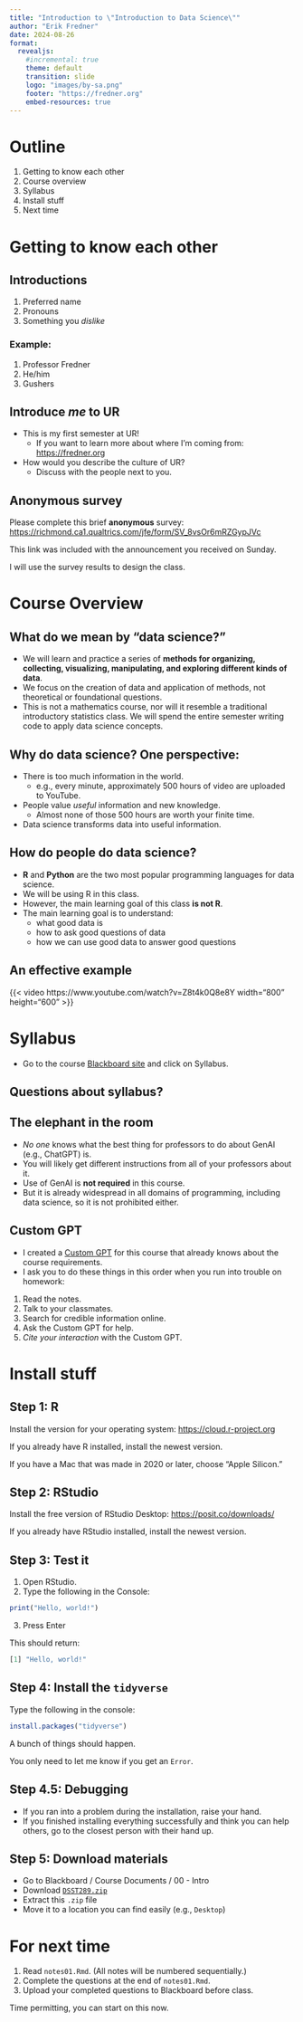 ```yaml
---
title: "Introduction to \"Introduction to Data Science\""
author: "Erik Fredner"
date: 2024-08-26
format:
  revealjs:
    #incremental: true
    theme: default
    transition: slide
    logo: "images/by-sa.png"
    footer: "https://fredner.org"
    embed-resources: true
---
```


# Outline

1. Getting to know each other
2. Course overview
3. Syllabus
4. Install stuff
5. Next time

# Getting to know each other

## Introductions

1. Preferred name
2. Pronouns
3. Something you *dislike*

### Example:

1. Professor Fredner
2. He/him
3. Gushers

## Introduce *me* to UR

- This is my first semester at UR!
  - If you want to learn more about where I'm coming from: <https://fredner.org>
- How would you describe the culture of UR?
  - Discuss with the people next to you.

## Anonymous survey

Please complete this brief **anonymous** survey:
<https://richmond.ca1.qualtrics.com/jfe/form/SV_8vsOr6mRZGypJVc>

This link was included with the announcement you received on Sunday.

I will use the survey results to design the class.

# Course Overview

## What do we mean by "data science?"

- We will learn and practice a series of **methods for organizing, collecting, visualizing, manipulating, and exploring different kinds of data**.
- We focus on the creation of data and application of methods, not theoretical or foundational questions.
- This is not a mathematics course, nor will it resemble a traditional introductory statistics class. We will spend the entire semester writing code to apply data science concepts.

## Why do data science? One perspective:

- There is too much information in the world.
  - e.g., every minute, approximately 500 hours of video are uploaded to YouTube.
- People value *useful* information and new knowledge.
  - Almost none of those 500 hours are worth your finite time.
- Data science transforms data into useful information.

## How do people do data science?

- **R** and **Python** are the two most popular programming languages for data science.
- We will be using R in this class.
- However, the main learning goal of this class **is not R**.
- The main learning goal is to understand:
  - what good data is
  - how to ask good questions of data
  - how we can use good data to answer good questions

## An effective example

{{< video https://www.youtube.com/watch?v=Z8t4k0Q8e8Y
width="800"
height="600" >}}

# Syllabus

- Go to the course [Blackboard site](https://blackboard.richmond.edu/webapps/blackboard/execute/courseMain?course_id=_56262_1) and click on Syllabus.

## Questions about syllabus?

## The elephant in the room

- *No one* knows what the best thing for professors to do about GenAI (e.g., ChatGPT) is.
- You will likely get different instructions from all of your professors about it.
- Use of GenAI is **not required** in this course.
- But it is already widespread in all domains of programming, including data science, so it is not prohibited either.

## Custom GPT

- I created a [Custom GPT](https://chatgpt.com/g/g-eChIzwMNp-ur-intro-to-data-science-gpt) for this course that already knows about the course requirements.
- I ask you to do these things in this order when you run into trouble on homework:

1. Read the notes.
2. Talk to your classmates.
3. Search for credible information online.
4. Ask the Custom GPT for help.
5. *Cite your interaction* with the Custom GPT.

# Install stuff

## Step 1: R

Install the version for your operating system:
<https://cloud.r-project.org>

If you already have R installed, install the newest version.

If you have a Mac that was made in 2020 or later, choose "Apple Silicon."

## Step 2: RStudio

Install the free version of RStudio Desktop:
<https://posit.co/downloads/>

If you already have RStudio installed, install the newest version.

## Step 3: Test it

1. Open RStudio.
2. Type the following in the Console:

```r
print("Hello, world!")
```

3. Press Enter

This should return:

```r
[1] "Hello, world!"
```

## Step 4: Install the `tidyverse`

Type the following in the console:

``` r
install.packages("tidyverse")
```
A bunch of things should happen.

You only need to let me know if you get an `Error`.

## Step 4.5: Debugging

- If you ran into a problem during the installation, raise your hand.
- If you finished installing everything successfully and think you can help others, go to the closest person with their hand up.

## Step 5: Download materials

- Go to Blackboard / Course Documents / 00 - Intro
- Download [`DSST289.zip`](https://blackboard.richmond.edu/bbcswebdav/pid-1849539-dt-content-rid-16112227_1/xid-16112227_1)
- Extract this `.zip` file
- Move it to a location you can find easily (e.g., `Desktop`)

# For next time

1. Read `notes01.Rmd`. (All notes will be numbered sequentially.)
2. Complete the questions at the end of `notes01.Rmd`.
3. Upload your completed questions to Blackboard before class.

Time permitting, you can start on this now.